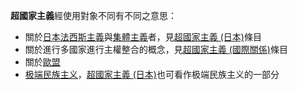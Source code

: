 '''超國家主義'''經使用對象不同有不同之意思：
*關於[[日本法西斯主義|日本法西斯主義]]與[[集體主義|集體主義]]者，見[[超國家主義_(日本)|超國家主義 (日本)]]條目
*關於進行多國家進行主權整合的概念，見[[超國家主義_(國際關係)|超國家主義 (國際關係)]]條目
*關於[[歐盟|歐盟]]
*[[极端民族主义|极端民族主义]]，[[超國家主義_(日本)|超國家主義 (日本)]]也可看作极端民族主义的一部分
{{disambig|F|Cat=五字译名消歧义}}